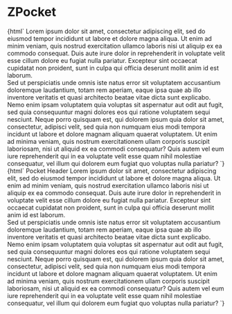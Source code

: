 
<Meta title="Myz/Pocket/ZPocket" component="z-pocket" />

# ZPocket

<Preview>
  <Story name="z-pocket base">
    {html`
      <html>
        <body>
          <z-pocket
            pocketid="${text("pocketid", "my-pocket")}"
            status="${select(
              "status",
              { preview: "preview", open: "open", closed: "closed" },
              "preview"
            )}"
          >
            Lorem ipsum dolor sit amet, consectetur adipiscing elit, sed do eiusmod tempor incididunt ut labore et dolore magna aliqua. Ut enim ad minim veniam, quis nostrud exercitation ullamco laboris nisi ut aliquip ex ea commodo consequat. Duis aute irure dolor in reprehenderit in voluptate velit esse cillum dolore eu fugiat nulla pariatur. Excepteur sint occaecat cupidatat non proident, sunt in culpa qui officia deserunt mollit anim id est laborum.<br />
            Sed ut perspiciatis unde omnis iste natus error sit voluptatem accusantium doloremque laudantium, totam rem aperiam, eaque ipsa quae ab illo inventore veritatis et quasi architecto beatae vitae dicta sunt explicabo. Nemo enim ipsam voluptatem quia voluptas sit aspernatur aut odit aut fugit, sed quia consequuntur magni dolores eos qui ratione voluptatem sequi nesciunt. Neque porro quisquam est, qui dolorem ipsum quia dolor sit amet, consectetur, adipisci velit, sed quia non numquam eius modi tempora incidunt ut labore et dolore magnam aliquam quaerat voluptatem. Ut enim ad minima veniam, quis nostrum exercitationem ullam corporis suscipit laboriosam, nisi ut aliquid ex ea commodi consequatur? Quis autem vel eum iure reprehenderit qui in ea voluptate velit esse quam nihil molestiae consequatur, vel illum qui dolorem eum fugiat quo voluptas nulla pariatur?
          </z-pocket-header>
        </body>
      </html>
    `}
  </Story>
  <Story name="z-pocket with subcomponents">
    {html`
      <html>
        <body>
          <z-pocket
            pocketid="${text("pocketid", "my-pocket")}"
            status="${select(
              "status",
              { preview: "preview", open: "open", closed: "closed" },
              "preview"
            )}"
          >
            <z-pocket-header>Pocket Header</z-pocket-header>
            <z-pocket-body>
              Lorem ipsum dolor sit amet, consectetur adipiscing elit, sed do eiusmod tempor incididunt ut labore et dolore magna aliqua. Ut enim ad minim veniam, quis nostrud exercitation ullamco laboris nisi ut aliquip ex ea commodo consequat. Duis aute irure dolor in reprehenderit in voluptate velit esse cillum dolore eu fugiat nulla pariatur. Excepteur sint occaecat cupidatat non proident, sunt in culpa qui officia deserunt mollit anim id est laborum.<br />
              Sed ut perspiciatis unde omnis iste natus error sit voluptatem accusantium doloremque laudantium, totam rem aperiam, eaque ipsa quae ab illo inventore veritatis et quasi architecto beatae vitae dicta sunt explicabo. Nemo enim ipsam voluptatem quia voluptas sit aspernatur aut odit aut fugit, sed quia consequuntur magni dolores eos qui ratione voluptatem sequi nesciunt. Neque porro quisquam est, qui dolorem ipsum quia dolor sit amet, consectetur, adipisci velit, sed quia non numquam eius modi tempora incidunt ut labore et dolore magnam aliquam quaerat voluptatem. Ut enim ad minima veniam, quis nostrum exercitationem ullam corporis suscipit laboriosam, nisi ut aliquid ex ea commodi consequatur? Quis autem vel eum iure reprehenderit qui in ea voluptate velit esse quam nihil molestiae consequatur, vel illum qui dolorem eum fugiat quo voluptas nulla pariatur?
            </z-pocket-body>
          </z-pocket-header>
        </body>
      </html>
    `}
  </Story>
</Preview>

<Props of="z-pocket" />
